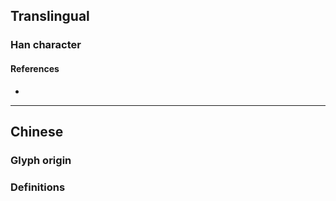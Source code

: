 {{also|導}}
{{character info}}
==Translingual==
{{stroke order|strokes=6}}

===Han character===
{{Han char|rn=41|rad=寸|as=03|sn=6|four=|canj=RUDI|ids=⿱[[巳]][[寸]]}}

====References====
* {{Han ref|kx=0293.331|hdz=10504.020|uh=5BFC|ud=23548}}

----

==Chinese==

===Glyph origin===
{{Han simp|導|f=道|t=巳}}

===Definitions===
{{zh-see|導}}